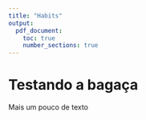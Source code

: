 ```yaml
---
title: "Habits"
output:
  pdf_document:
    toc: true
    number_sections: true
---
```



Testando a bagaça
=================


Mais um pouco de texto
